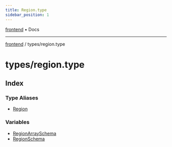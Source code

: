 ```yaml
---
title: Region.type
sidebar_position: 1
---
```


[frontend](./region.type/../..) • Docs

***

[frontend](./region.type/../..) / types/region.type

# types/region.type

## Index

### Type Aliases

- [Region](./region.type/type-aliases/Region)

### Variables

- [RegionArraySchema](./region.type/variables/RegionArraySchema)
- [RegionSchema](./region.type/variables/RegionSchema)
